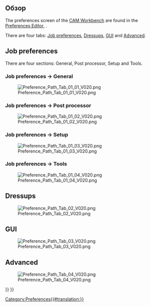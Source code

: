 <languages/>

{{Docnav
|[[CAM_fourth_axis|Fourth axis]]
|[[CAM_scripting|Scripting]]
|[[CAM_Workbench|CAM]]
|IconL=
|IconR=
|IconC=Workbench_CAM.svg
}}

{{TOCright}}

<span id="Overview"></span>
==Обзор==

The preferences screen of the [[CAM_Workbench|CAM Workbench]] are found in the [[Preferences Editor|Preferences Editor]], {{MenuCommand|Edit → Preferences → CAM}}.

There are four tabs: [[#Job_preferences|Job preferences]], [[#Dressups|Dressups]], [[#GUI|GUI]] and [[#Advanced|Advanced]].

==Job preferences==

There are four sections: General, Post processor, Setup and Tools.

===Job preferences → General===

[[File:Preference_Path_Tab_01_01_V020.png]]

===Job preferences → Post processor===

[[File:Preference_Path_Tab_01_02_V020.png]]

===Job preferences → Setup===

[[File:Preference_Path_Tab_01_03_V020.png]]

===Job preferences → Tools===

[[File:Preference_Path_Tab_01_04_V020.png]]

==Dressups==

[[File:Preference_Path_Tab_02_V020.png]]

==GUI==

[[File:Preference_Path_Tab_03_V020.png]]

==Advanced==

[[File:Preference_Path_Tab_04_V020.png]]


{{Docnav
|[[CAM_fourth_axis|Fourth axis]]
|[[CAM_scripting|Scripting]]
|[[CAM_Workbench|CAM]]
|IconL=
|IconR=
|IconC=Workbench_CAM.svg
}}

{{CAM_Tools_navi{{#translation:}}}}
{{Userdocnavi{{#translation:}}}}
[[Category:Preferences{{#translation:}}]]